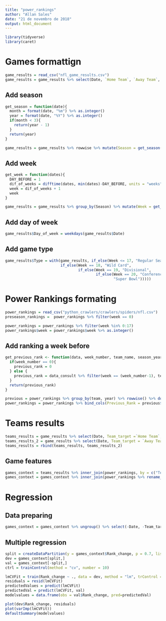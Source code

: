 ```yaml
---
title: "power_rankings"
author: "Allan Sales"
date: "21 de novembro de 2018"
output: html_document
---
```


```r
library(tidyverse)
library(caret)
```

# Games formattign
```r
game_results = read_csv("nfl_game_results.csv")
game_results = game_results %>% select(Date, `Home Team`, `Away Team`, `Home Score`, `Away Score`)
```

## Add season
```r
get_season = function(date){
  month = format(date, "%m") %>% as.integer()
  year = format(date, "%Y") %>% as.integer()
  if(month < 3){
    return(year - 1)
  }
  return(year)
}

game_results = game_results %>% rowwise %>% mutate(Season = get_season(Date))
```

## Add week
```r
get_week = function(dates){
  DAY_BEFORE = 1
  dif_of_weeks = difftime(dates, min(dates)-DAY_BEFORE, units = "weeks") %>% as.integer()
  week = dif_of_weeks + 1
  week
}

game_results = game_results %>% group_by(Season) %>% mutate(Week = get_week(Date))
```

## Add day of week
```r
game_results$Day_of_week = weekdays(game_results$Date)
```

## Add game type
```r
game_results$Type = with(game_results, if_else(Week <= 17, "Regular Season",
                         if_else(Week == 18, "Wild Card",
                                 if_else(Week == 19, "Divisional",
                                         if_else(Week == 20, "Conference",
                                                 "Super Bowl")))))
```

# Power Rankings formating
```r
power_rankings = read_csv("python_crawlers/crawlers/spiders/nfl.csv")
preseason_rankings =  power_rankings %>% filter(week == 0)

power_rankings = power_rankings %>% filter(week %in% 0:17)
power_rankings$week = power_rankings$week %>% as.integer()
```

## Add ranking a week before
```r
get_previous_rank <- function(data, week_number, team_name, season_year, data_consult){
  if(week_number == 0){
    previous_rank = 0
  } else {
    previous_rank = data_consult %>% filter(week == (week_number-1), team == team_name, year == season_year) %>% select(rank) %>% as.integer()
  }
  return(previous_rank)
}

previous = power_rankings %>% group_by(team, year) %>% rowwise() %>% do(Previous_Rank = get_previous_rank(., .$week, .$team, .$year, power_rankings))
power_rankings = power_rankings %>% bind_cols(Previous_Rank = previous$Previous_Rank %>% unlist()) %>% mutate(Rank_change = rank - Previous_Rank)
```

# Teams results 
```r
teams_results = game_results %>% select(Date, Team_target =`Home Team`, Team_adversary = `Away Team`, Team_target_score =`Home Score`, Team_adversary_score =`Away Score`, Season, Week, Day_of_week, Type)
teams_results_2 = game_results %>% select(Date, Team_target = `Away Team`, Team_adversary =`Home Team`, Team_target_score =`Away Score`, Team_adversary_score =`Home Score`, Season, Week, Day_of_week, Type)
teams_results = rbind(teams_results, teams_results_2)
```

## Game features
```r
games_context = teams_results %>% inner_join(power_rankings, by = c("Team_target" = "team", "Season" = "year", "Week" = "week"))
games_context = games_context %>% inner_join(power_rankings %>% rename_at(vars(-team, -year, -week),function(x) paste0(x,"_adversary")), by = c("Team_adversary" = "team", "Season" = "year", "Week" = "week"))
```

# Regression
## Data preparing
```r
games_context = games_context %>% ungroup() %>% select(-Date, -Team_target, -Team_adversary, -Season, -Week, -Day_of_week, -Type, -record, -record_adversary, -rank, -rank_adversary, -Rank_change_adversary, -n_ties, -n_ties_adversary)
```

## Multiple regression
```r
split = createDataPartition(y = games_context$Rank_change, p = 0.7, list = FALSE)
dev = games_context[split,]
val = games_context[-split,]
ctrl = trainControl(method = "cv", number = 10)

lmCVFit = train(Rank_change ~ ., data = dev, method = "lm", trControl = ctrl, metric="Rsquared")
residuals = resid(lmCVFit)
predictedValues = predict(lmCVFit)
predictedVal = predict(lmCVFit, val)
modelvalues = data.frame(obs = val$Rank_change, pred=predictedVal)
```

```r
plot(dev$Rank_change, residuals)
plot(varImp(lmCVFit))
defaultSummary(modelvalues)
```

```r

```

